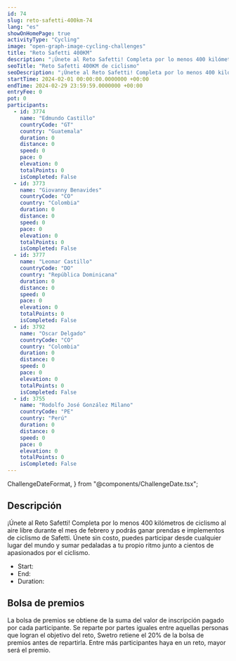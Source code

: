 ```yaml
---
id: 74
slug: reto-safetti-400km-74
lang: "es"
showOnHomePage: true
activityType: "Cycling"
image: "open-graph-image-cycling-challenges"
title: "Reto Safetti 400KM"
description: "¡Únete al Reto Safetti! Completa por lo menos 400 kilómetros de ciclismo al aire libre durante el mes de febrero y podrás ganar prendas e implementos de ciclismo de Safetti. Únete sin costo, puedes participar desde cualquier lugar del mundo y sumar pedaladas a tu propio ritmo junto a cientos de apasionados por el ciclismo.  "
seoTitle: "Reto Safetti 400KM de ciclismo"
seoDescription: "¡Únete al Reto Safetti! Completa por lo menos 400 kilómetros de ciclismo al aire libre durante el mes de febrero y podrás ganar prendas e implementos de ciclismo de Safetti. Únete sin costo, puedes participar desde cualquier lugar del mundo y sumar pedaladas a tu propio ritmo junto a cientos de apasionados por el ciclismo.  "
startTime: 2024-02-01 00:00:00.0000000 +00:00
endTime: 2024-02-29 23:59:59.0000000 +00:00
entryFee: 0
pot: 0
participants:
  - id: 3774
    name: "Edmundo Castillo"
    countryCode: "GT"
    country: "Guatemala"
    duration: 0
    distance: 0
    speed: 0
    pace: 0
    elevation: 0
    totalPoints: 0
    isCompleted: False
  - id: 3773
    name: "Giovanny Benavides"
    countryCode: "CO"
    country: "Colombia"
    duration: 0
    distance: 0
    speed: 0
    pace: 0
    elevation: 0
    totalPoints: 0
    isCompleted: False
  - id: 3777
    name: "Leomar Castillo"
    countryCode: "DO"
    country: "República Dominicana"
    duration: 0
    distance: 0
    speed: 0
    pace: 0
    elevation: 0
    totalPoints: 0
    isCompleted: False
  - id: 3792
    name: "Oscar Delgado"
    countryCode: "CO"
    country: "Colombia"
    duration: 0
    distance: 0
    speed: 0
    pace: 0
    elevation: 0
    totalPoints: 0
    isCompleted: False
  - id: 3755
    name: "Rodolfo José González Milano"
    countryCode: "PE"
    country: "Perú"
    duration: 0
    distance: 0
    speed: 0
    pace: 0
    elevation: 0
    totalPoints: 0
    isCompleted: False
---
```


  ChallengeDateFormat,
} from "@components/ChallengeDate.tsx";

## Descripción

¡Únete al Reto Safetti! Completa por lo menos 400 kilómetros de ciclismo al aire libre durante el mes de febrero y podrás ganar prendas e implementos de ciclismo de Safetti. Únete sin costo, puedes participar desde cualquier lugar del mundo y sumar pedaladas a tu propio ritmo junto a cientos de apasionados por el ciclismo.

- Start: <ChallengeDate date={frontmatter.startTime} lang={frontmatter.lang} dateFormat={ChallengeDateFormat.Long} client:load />
- End: <ChallengeDate date={frontmatter.endTime} lang={frontmatter.lang} dateFormat={ChallengeDateFormat.Long} client:load />
- Duration: <ChallengeDuration startTime={frontmatter.startTime} endTime={frontmatter.endTime} lang={frontmatter.lang} client:load />

## Bolsa de premios

La bolsa de premios se obtiene de la suma del valor de inscripción pagado por cada participante. Se reparte por partes iguales entre aquellas personas que logran el objetivo del reto, Swetro retiene el 20% de la bolsa de premios antes de repartirla.
Entre más participantes haya en un reto, mayor será el premio.
